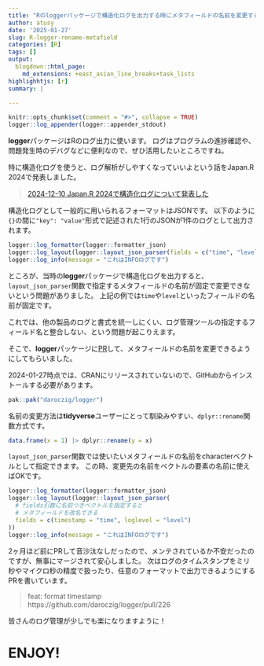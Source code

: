 ```yaml
---
title: "Rのloggerパッケージで構造化ログを出力する時にメタフィールドの名前を変更する"
author: atusy
date: '2025-01-27'
slug: R-logger-rename-metafield
categories: [R]
tags: []
output:
  blogdown::html_page:
    md_extensions: +east_asian_line_breaks+task_lists
highlighhtjs: [r]
summary: |
  
---
```


```r
knitr::opts_chunk$set(comment = "#>", collapse = TRUE)
logger::log_appender(logger::appender_stdout)
```

**logger**パッケージはRのログ出力に使います。
ログはプログラムの進捗確認や、問題発生時のデバグなどに便利なので、ぜひ活用したいところですね。

特に構造化ログを使うと、ログ解析がしやすくなっていいよという話をJapan.R 2024で発表しました。

> [2024-12-10 Japan.R 2024で構造化ログについて発表した](https://blog.atusy.net/2024/12/10/japanr-logging/)

構造化ログとして一般的に用いられるフォーマットはJSONです。
以下のように`{}`の間に`"key": "value"`形式で記述された1行のJSONが1件のログとして出力されます。

```r
logger::log_formatter(logger::formatter_json)
logger::log_layout(logger::layout_json_parser(fields = c("time", "level")))
logger::log_info(message = "これはINFOログです")
```

ところが、当時の**logger**パッケージで構造化ログを出力すると、`layout_json_parser`関数で指定するメタフィールドの名前が固定で変更できないという問題がありました。
上記の例では`time`や`level`といったフィールドの名前が固定です。

これでは、他の製品のログと書式を統一しにくい、ログ管理ツールの指定するフィールド名と整合しない、という問題が起こりえます。

そこで、**logger**パッケージに[PR](https://github.com/daroczig/logger/pull/217)して、メタフィールドの名前を変更できるようにしてもらいました。

2024-01-27時点では、CRANにリリースされていないので、GitHubからインストールする必要があります。

```r
pak::pak("daroczig/logger")
```

名前の変更方法は**tidyverse**ユーザーにとって馴染みやすい、`dplyr::rename`関数方式です。

```r
data.frame(x = 1) |> dplyr::rename(y = x)
```

`layout_json_parser`関数では使いたいメタフィールドの名前をcharacterベクトルとして指定できます。
この時、変更先の名前をベクトルの要素の名前に使えばOKです。

```r
logger::log_formatter(logger::formatter_json)
logger::log_layout(logger::layout_json_parser(
  # fields引数に名前つきベクトルを指定すると
  # メタフィールドを改名できる
  fields = c(timestamp = "time", loglevel = "level")
))
logger::log_info(message = "これはINFOログです")
```

2ヶ月ほど前にPRして音沙汰なしだったので、メンテされているか不安だったのですが、無事にマージされて安心しました。
次はログのタイムスタンプをミリ秒やマイクロ秒の精度で扱ったり、任意のフォーマットで出力できるようにするPRを書いています。

> feat: format timestamp \
> https://github.com/daroczig/logger/pull/226

皆さんのログ管理が少しでも楽になりますように！

# ENJOY!
